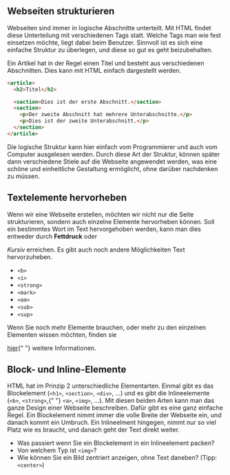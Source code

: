 
<Chapter>

## Webseiten strukturieren

Webseiten sind immer in logische Abschnitte unterteilt. Mit HTML findet diese
Unterteilung mit verschiedenen Tags statt. Welche Tags man wie fest einsetzen
möchte, liegt dabei beim Benutzer. Sinnvoll ist es sich eine einfache Struktur
zu überlegen, und diese so gut es geht beizubehalten.

<Example title="Beispiel: Artikel mit Abschnitt">

Ein Artikel hat in der Regel einen Titel und besteht aus verschiedenen
Abschnitten. Dies kann mit HTML einfach dargestellt werden.

```html
<article>
  <h2>Titel</h2>

  <section>Dies ist der erste Abschnitt.</section>
  <section>
    <p>Der zweite Abschnitt hat mehrere Unterabschnitte.</p>
    <p>Dies ist der zweite Unterabschnitt.</p>
  </section>
</article>
```

Die logische Struktur kann hier einfach vom Programmierer und auch vom Computer
ausgelesen werden. Durch diese Art der Struktur, können später dann verschiedene
Stiele auf die Webseite angewendet werden, was eine schöne und einheitliche
Gestaltung ermöglicht, ohne darüber nachdenken zu müssen.

</Example>

## Textelemente hervorheben

Wenn wir eine Webseite erstellen, möchten wir nicht nur die Seite strukturieren,
sondern auch einzelne Elemente hervorheben können. Soll ein bestimmtes Wort im
Text hervorgehoben werden, kann man dies entweder durch <b>Fettdruck</b> oder

<i>Kursiv</i> erreichen. Es gibt auch noch andere Möglichkeiten Text hervorzuheben.

<Example title="Aufgabe: Bauen Sie die folgenden Elemente in Ihre Webseite ein.">

- `<b>`
- `<i>`
- `<strong>`
- `<mark>`
- `<em>`
- `<sub>`
- `<sup>`

Wenn Sie noch mehr Elemente brauchen, oder mehr zu den einzelnen Elementen
wissen möchten, finden sie

<a href="https://www.w3schools.com/html/html_formatting.asp">hier</a>{" "}
weitere Informationen.
</Example>

## Block- und Inline-Elemente

HTML hat im Prinzip 2 unterschiedliche Elementarten. Einmal gibt es das
Blockelement (`<h1>`, `<section>`, `<div>`, ...) und es gibt die Inlineelemente
(`<b>`, `<strong>`,{" "} `<a>`, `<img>`, ...). Mit diesen beiden Arten kann man
das ganze Design einer Webseite beschreiben. Dafür gibt es eine ganz einfache
Regel. Ein Blockelement nimmt immer die volle Breite der Webseite ein, und
danach kommt ein Umbruch. Ein Inlineelment hingegen, nimmt nur so viel Platz wie
es braucht, und danach geht der Text direkt weiter.

<Example title="Aufgabe: Spielen mit Block- und Inline-Elementen">

- Was passiert wenn Sie ein Blockelement in ein Inlineelement packen?
- Von welchem Typ ist `<img>`?
- Wie können Sie ein Bild zentriert anzeigen, ohne Text daneben? (Tipp:
  `<center>`)

</Example>

</Chapter>
